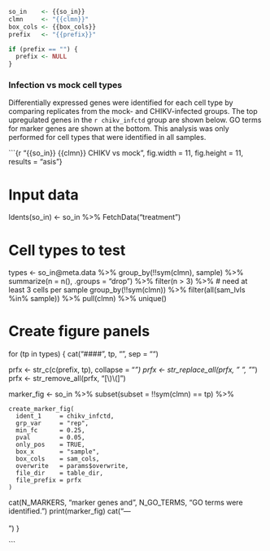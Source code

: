 
```r

so_in    <- {{so_in}}
clmn     <- "{{clmn}}"
box_cols <- {{box_cols}}
prefix   <- "{{prefix}}"

if (prefix == "") {
  prefix <- NULL
}

```

### Infection vs mock cell types {.tabset .tabset-pills}

Differentially expressed genes were identified for each cell type by comparing replicates from the mock- and CHIKV-infected groups. The top upregulated genes in the `r chikv_infctd` group are shown below. GO terms for marker genes are shown at the bottom. This analysis was only performed for cell types that were identified in all samples.

```{r "{{so_in}} {{clmn}} CHIKV vs mock", fig.width = 11, fig.height = 11, results = "asis"}

# Input data
Idents(so_in) <- so_in %>%
  FetchData("treatment")

# Cell types to test
types <- so_in@meta.data %>%
  group_by(!!sym(clmn), sample) %>%
  summarize(n = n(), .groups = "drop") %>%
  filter(n > 3) %>%          # need at least 3 cells per sample
  group_by(!!sym(clmn)) %>%
  filter(all(sam_lvls %in% sample)) %>%
  pull(clmn) %>%
  unique()

# Create figure panels
for (tp in types) {
  cat("\n#### ", tp, "\n", sep = "")

  prfx <- str_c(c(prefix, tp), collapse = "_")
  prfx <- str_replace_all(prfx, " ", "_")
  prfx <- str_remove_all(prfx, "[\\)\\(]")

  marker_fig <- so_in %>%
    subset(subset = !!sym(clmn) == tp) %>%
  
    create_marker_fig(
      ident_1     = chikv_infctd,
      grp_var     = "rep",
      min_fc      = 0.25,
      pval        = 0.05,
      only_pos    = TRUE,
      box_x       = "sample",
      box_cols    = sam_cols,
      overwrite   = params$overwrite,
      file_dir    = table_dir,
      file_prefix = prfx
    )
  
  cat(N_MARKERS, "marker genes and", N_GO_TERMS, "GO terms were identified.")
  print(marker_fig)
  cat("\n\n---\n\n<br>\n\n<br>\n\n")
}

```
